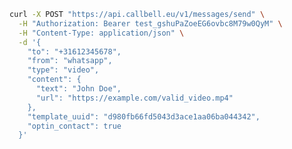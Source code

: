```bash
curl -X POST "https://api.callbell.eu/v1/messages/send" \
  -H "Authorization: Bearer test_gshuPaZoeEG6ovbc8M79w0QyM" \
  -H "Content-Type: application/json" \
  -d '{
    "to": "+31612345678",
    "from": "whatsapp",
    "type": "video",
    "content": {
      "text": "John Doe",
      "url": "https://example.com/valid_video.mp4"
    },
    "template_uuid": "d980fb66fd5043d3ace1aa06ba044342",
    "optin_contact": true
  }'
```
